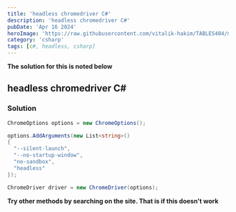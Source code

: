```yaml
---
title: 'headless chromedriver C#'
description: 'headless chromedriver C#'
pubDate: 'Apr 16 2024'
heroImage: 'https://raw.githubusercontent.com/vitalik-hakim/TABLES404/main/error_b/c%23.png'
category: 'csharp'
tags: [c#, headless, csharp]
---
```


**The solution for this is noted below**

## headless chromedriver C#

### Solution

```csharp
ChromeOptions options = new ChromeOptions();

options.AddArguments(new List<string>()
{
  "--silent-launch",
  "--no-startup-window",
  "no-sandbox",
  "headless"
});

ChromeDriver driver = new ChromeDriver(options);
```

**Try other methods by searching on the site. That is if this doesn't work**
